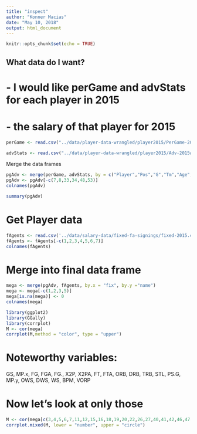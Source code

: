 ```yaml
---
title: "inspect"
author: "Konner Macias"
date: "May 10, 2018"
output: html_document
---
```


```r
knitr::opts_chunk$set(echo = TRUE)
```

## What data do I want?
# - I would like perGame and advStats for each player in 2015
# - the salary of that player for 2015

```r
perGame <- read.csv("../data/player-data-wrangled/player2015/PerGame-2015wrangled.csv", stringsAsFactors = FALSE)

advStats <- read.csv("../data/player-data-wrangled/player2015/Adv-2015wrangled.csv", stringsAsFactors = FALSE)
```
Merge the data frames
```r
pgAdv <- merge(perGame, advStats, by = c("Player","Pos","G","Tm","Age","fix"))
pgAdv <- pgAdv[-c(7,8,33,34,48,53)]
colnames(pgAdv)
```
```r
summary(pgAdv)
```

# Get Player data
```r
fAgents <- read.csv('../data/salary-data/fixed-fa-signings/fixed-2015.csv', stringsAsFactors = FALSE)
fAgents <- fAgents[-c(1,2,3,4,5,6,7)]
colnames(fAgents)
```
# Merge into final data frame
```r
mega <- merge(pgAdv, fAgents, by.x = "fix", by.y ="name")
mega <- mega[-c(1,2,3,5)]
mega[is.na(mega)] <- 0
colnames(mega)
```
```r
library(ggplot2)
library(GGally)
library(corrplot)
M <- cor(mega)
corrplot(M,method = "color", type = "upper")
```
# Noteworthy variables:
GS, MP.x, FG, FGA, FG., X2P, X2PA, FT, FTA, ORB, DRB, TRB, STL, PS.G, MP.y, OWS, DWS, WS, BPM, VORP

# Now let's look at only those
```r
M <- cor(mega[c(3,4,5,6,7,11,12,15,16,18,19,20,22,26,27,40,41,42,46,47,49)])
corrplot.mixed(M, lower = "number", upper = "circle")
```



